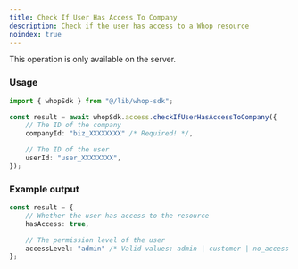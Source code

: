 ```yaml
---
title: Check If User Has Access To Company
description: Check if the user has access to a Whop resource
noindex: true
---
```

<Note>This operation is only available on the server.</Note>
### Usage

```typescript
import { whopSdk } from "@/lib/whop-sdk";

const result = await whopSdk.access.checkIfUserHasAccessToCompany({
	// The ID of the company
	companyId: "biz_XXXXXXXX" /* Required! */,

	// The ID of the user
	userId: "user_XXXXXXXX",
});

```

### Example output

```typescript
const result = {
	// Whether the user has access to the resource
	hasAccess: true,

	// The permission level of the user
	accessLevel: "admin" /* Valid values: admin | customer | no_access */,
};

```

